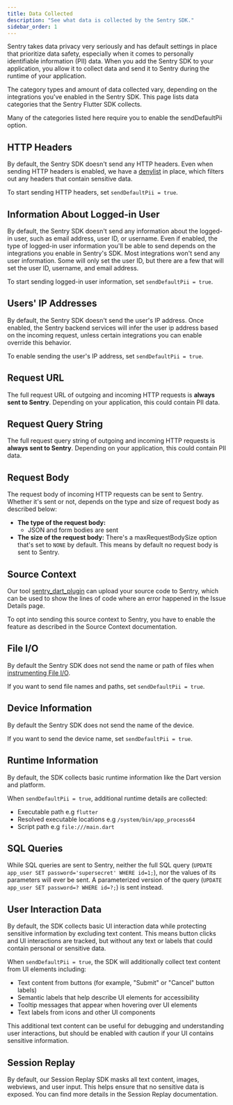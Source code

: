```yaml
---
title: Data Collected
description: "See what data is collected by the Sentry SDK."
sidebar_order: 1
---
```


Sentry takes data privacy very seriously and has default settings in place that prioritize data safety, especially when it comes to personally identifiable information (PII) data. When you add the Sentry SDK to your application, you allow it to collect data and send it to Sentry during the runtime of your application.

The category types and amount of data collected vary, depending on the integrations you've enabled in the Sentry SDK. This page lists data categories that the Sentry Flutter SDK collects.

Many of the categories listed here require you to enable the <PlatformLink to="/configuration/options/#sendDefaultPii">sendDefaultPii option</PlatformLink>.

## HTTP Headers

By default, the Sentry SDK doesn't send any HTTP headers. Even when sending HTTP headers is enabled, we have a [denylist](https://github.com/getsentry/sentry-dart/blob/ea1d45d64f52551e2e033c50b0ff8512e3d8a4e3/dart/lib/src/utils/http_sanitizer.dart#L9C1-L21C1) in place, which filters out any headers that contain sensitive data.

To start sending HTTP headers, set <PlatformLink to="/configuration/options/#sendDefaultPii">`sendDefaultPii = true`</PlatformLink>.

## Information About Logged-in User

By default, the Sentry SDK doesn't send any information about the logged-in user, such as email address, user ID, or username. Even if enabled, the type of logged-in user information you'll be able to send depends on the integrations you enable in Sentry's SDK. Most integrations won't send any user information. Some will only set the user ID, but there are a few that will set the user ID, username, and email address.

To start sending logged-in user information, set <PlatformLink to="/configuration/options/#send-default-pii">`sendDefaultPii = true`</PlatformLink>.

## Users' IP Addresses

By default, the Sentry SDK doesn't send the user's IP address. Once enabled, the Sentry backend services will infer the user ip address based on the incoming request, unless certain integrations you can enable override this behavior.

To enable sending the user's IP address, set <PlatformLink to="/configuration/options/#send-default-pii">`sendDefaultPii = true`</PlatformLink>.

## Request URL

The full request URL of outgoing and incoming HTTP requests is **always sent to Sentry**. Depending on your application, this could contain PII data.

## Request Query String

The full request query string of outgoing and incoming HTTP requests is **always sent to Sentry**. Depending on your application, this could contain PII data.

## Request Body

The request body of incoming HTTP requests can be sent to Sentry. Whether it's sent or not, depends on the type and size of request body as described below:

- **The type of the request body:**
  - JSON and form bodies are sent
- **The size of the request body:** There's a <PlatformLink to="/configuration/options/#maxRequestBodySize">maxRequestBodySize</PlatformLink> option that's set to `NONE` by default. This means by default no request body is sent to Sentry.

## Source Context

Our tool [sentry_dart_plugin](https://pub.dev/packages/sentry_dart_plugin) can upload your source code to Sentry, which can be used to show the lines of code where an error happened in the Issue Details page.

To opt into sending this source context to Sentry, you have to enable the feature as described in <PlatformLink to="/upload-debug/#source-context">the Source Context documentation</PlatformLink>.

## File I/O

By default the Sentry SDK does not send the name or path of files when [instrumenting File I/O](/platforms/dart/integrations/file/).

If you want to send file names and paths, set <PlatformLink to="/configuration/options/#send-default-pii">`sendDefaultPii = true`</PlatformLink>.

## Device Information

By default the Sentry SDK does not send the name of the device.

If you want to send the device name, set <PlatformLink to="/configuration/options/#send-default-pii">`sendDefaultPii = true`</PlatformLink>.

## Runtime Information

By default, the SDK collects basic runtime information like the Dart version and platform.

When <PlatformLink to="/configuration/options/#send-default-pii">`sendDefaultPii = true`</PlatformLink>, additional runtime details are collected:
- Executable path e.g `flutter`
- Resolved executable locations e.g `/system/bin/app_process64`
- Script path e.g `file:///main.dart`

## SQL Queries

While SQL queries are sent to Sentry, neither the full SQL query (`UPDATE app_user SET password='supersecret' WHERE id=1;`), nor the values of its parameters will ever be sent. A parameterized version of the query (`UPDATE app_user SET password=? WHERE id=?;`) is sent instead.

## User Interaction Data

By default, the SDK collects basic UI interaction data while protecting sensitive information by excluding text content. This means button clicks and UI interactions are tracked, but without any text or labels that could contain personal or sensitive data.

When <PlatformLink to="/configuration/options/#send-default-pii">`sendDefaultPii = true`</PlatformLink>, the SDK will additionally collect text content from UI elements including:
- Text content from buttons (for example, "Submit" or "Cancel" button labels)
- Semantic labels that help describe UI elements for accessibility
- Tooltip messages that appear when hovering over UI elements
- Text labels from icons and other UI components

This additional text content can be useful for debugging and understanding user interactions, but should be enabled with caution if your UI contains sensitive information.

## Session Replay

By default, our Session Replay SDK masks all text content, images, webviews, and user input. This helps ensure that no sensitive data is exposed. You can find <PlatformLink to="/session-replay/#redact-session-replay-via-masking/">more details in the Session Replay documentation</PlatformLink>.
